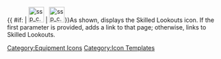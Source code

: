 {{ #if: {{{1|}}} | [[File:ssp_c.png|36px|link={{{1}}}]] | [[File:ssp_c.png|36px|link=Skilled Lookouts]]}}<noinclude>As shown, displays the Skilled Lookouts icon.  If the first parameter is provided, adds a link to that page; otherwise, links to Skilled Lookouts.
[[Category:Equipment Icons]] [[Category:Icon Templates]]</noinclude>